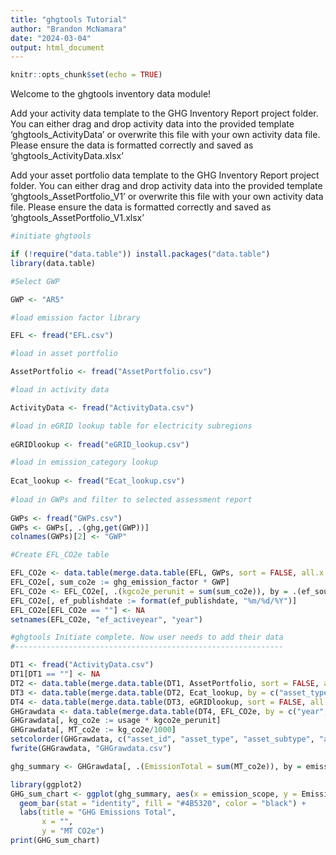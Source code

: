 ```yaml
---
title: "ghgtools Tutorial"
author: "Brandon McNamara"
date: "2024-03-04"
output: html_document
---
```


```r
knitr::opts_chunk$set(echo = TRUE)
```

Welcome to the ghgtools inventory data module!

Add your activity data template to the GHG Inventory Report project folder. You can either drag and drop activity data into the provided template 'ghgtools_ActivityData' or overwrite this file with your own activity data file. Please ensure the data is formatted correctly and saved as 'ghgtools_ActivityData.xlsx'

Add your asset portfolio data template to the GHG Inventory Report project folder. You can either drag and drop activity data into the provided template 'ghgtools_AssetPortfolio_V1' or overwrite this file with your own activity data file. Please ensure the data is formatted correctly and saved as 'ghgtools_AssetPortfolio_V1.xlsx'


```r
#initiate ghgtools

if (!require("data.table")) install.packages("data.table")
library(data.table)

#Select GWP 

GWP <- "AR5"

#load emission factor library

EFL <- fread("EFL.csv")

#load in asset portfolio 

AssetPortfolio <- fread("AssetPortfolio.csv")

#load in activity data

ActivityData <- fread("ActivityData.csv")

#load in eGRID lookup table for electricity subregions
  
eGRIDlookup <- fread("eGRID_lookup.csv")

#load in emission_category lookup
  
Ecat_lookup <- fread("Ecat_lookup.csv")
  
#load in GWPs and filter to selected assessment report
  
GWPs <- fread("GWPs.csv")
GWPs <- GWPs[, .(ghg,get(GWP))]
colnames(GWPs)[2] <- "GWP"

#Create EFL_CO2e table

EFL_CO2e <- data.table(merge.data.table(EFL, GWPs, sort = FALSE, all.x = TRUE))
EFL_CO2e[, sum_co2e := ghg_emission_factor * GWP]
EFL_CO2e <- EFL_CO2e[, .(kgco2e_perunit = sum(sum_co2e)), by = .(ef_source, ef_publishdate, ef_activeyear, service_type, unit, emission_category, service_subcategory1, service_subcategory2, emission_scope, country, subregion)]
EFL_CO2e[, ef_publishdate := format(ef_publishdate, "%m/%d/%Y")]
EFL_CO2e[EFL_CO2e == ""] <- NA
setnames(EFL_CO2e, "ef_activeyear", "year")

#ghgtools Initiate complete. Now user needs to add their data
#------------------------------------------------------------

DT1 <- fread("ActivityData.csv")
DT1[DT1 == ""] <- NA
DT2 <- data.table(merge.data.table(DT1, AssetPortfolio, sort = FALSE, all.x = TRUE))
DT3 <- data.table(merge.data.table(DT2, Ecat_lookup, by = c("asset_type", "service_type"), sort = FALSE))
DT4 <- data.table(merge.data.table(DT3, eGRIDlookup, sort = FALSE, all.x = TRUE))
GHGrawdata <- data.table(merge.data.table(DT4, EFL_CO2e, by = c("year", "service_type", "emission_category", "service_subcategory1", "service_subcategory2", "country", "subregion", "unit"), all.x = TRUE, sort = FALSE))
GHGrawdata[, kg_co2e := usage * kgco2e_perunit]
GHGrawdata[, MT_co2e := kg_co2e/1000]
setcolorder(GHGrawdata, c("asset_id", "asset_type", "asset_subtype", "address", "city", "state", "zip", "country", "region", "subregion", "business_unit", "year_built", "sqft", "service_type", "unit", "vendor", "account_id", "meter_number", "date", "year", "cost", "usage", "emission_category", "service_subcategory1", "service_subcategory2", "emission_scope", "kgco2e_perunit", "kg_co2e", "MT_co2e", "ef_source", "ef_publishdate"))
fwrite(GHGrawdata, "GHGrawdata.csv")

```

```r
ghg_summary <- GHGrawdata[, .(EmissionTotal = sum(MT_co2e)), by = emission_scope]

library(ggplot2)
GHG_sum_chart <- ggplot(ghg_summary, aes(x = emission_scope, y = EmissionTotal)) +
  geom_bar(stat = "identity", fill = "#4B5320", color = "black") +
  labs(title = "GHG Emissions Total",
       x = "",
       y = "MT CO2e")
print(GHG_sum_chart)

```